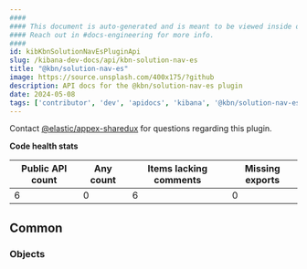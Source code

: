 ```yaml
---
####
#### This document is auto-generated and is meant to be viewed inside our experimental, new docs system.
#### Reach out in #docs-engineering for more info.
####
id: kibKbnSolutionNavEsPluginApi
slug: /kibana-dev-docs/api/kbn-solution-nav-es
title: "@kbn/solution-nav-es"
image: https://source.unsplash.com/400x175/?github
description: API docs for the @kbn/solution-nav-es plugin
date: 2024-05-08
tags: ['contributor', 'dev', 'apidocs', 'kibana', '@kbn/solution-nav-es']
---
```




Contact [@elastic/appex-sharedux](https://github.com/orgs/elastic/teams/appex-sharedux) for questions regarding this plugin.

**Code health stats**

| Public API count  | Any count | Items lacking comments | Missing exports |
|-------------------|-----------|------------------------|-----------------|
| 6 | 0 | 6 | 0 |

## Common

### Objects
<DocDefinitionList data={kbnSolutionNavEsObj.common.objects}/>

